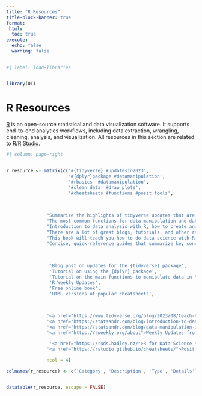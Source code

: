 ```yaml
---
title: "R Resources"
title-block-banner: true
format: 
 html: 
  toc: true
execute: 
  echo: false
  warning: false
---
```


```r
#| label: load-libraries


library(DT)

```

# R Resources

[R](https://www.r-project.org/about.html) is an open-source statistical and data visualization software. It supports end-to-end analytics workflows, including data extraction, wrangling, cleaning, analysis, and visualization. All resources in this section are related to R/[R Studio](https://posit.co/products/open-source/rstudio/).

```r
#| column: page-right


r_resource <- matrix(c('#{tidyverse} #updatesin2023',
                       '#{dplyr}package #datamanipulation',
                       '#rbasics  #datamanipulation',                                                     '#rupdates  #rcommunity',
                       '#clean data  #draw plots', 
                       '#cheatsheets #functions #posit tools',
               
               
               
               "Summarize the highlights of tidyverse updates that are most relevant to teaching data science with the tidyverse, particularly to new learners.",
               "The most common functions for data manipulation and data management using the {dplyr} package (illustrated on a data frame).",
               "Introduction to data analysis with R, how to create and manipulate vectors, factors, lists and data frames.",
               "There are a lot of great blogs, tutorials, and other resource formats that are coming out daily. R Weekly keeps track of these great things in the R community and makes them accessible to everyone.",
               "This book will teach you how to do data science with R: You’ll learn how to get your data into R, get it into the most useful structure, transform it and visualize.",
               "Concise, quick-reference guides that summarize key concepts, functions, and syntax for popular tools.",
               
               
               
                'Blog post on updates for the {tidyverse} package',
                'Tutorial on using the {dplyr} package',
                'Tutorial on the main functions to manipulate data in R',
                'R Weekly Updates',
                'Free online book',
                'HTML versions of popular cheatsheets',

               
               
               '<a href="https://www.tidyverse.org/blog/2023/08/teach-tidyverse-23/">Teaching the tidyverse in 2023</a>',
               '<a href="https://statsandr.com/blog/introduction-to-data-manipulation-in-r-with-dplyr/">Data manipulation with {dplyr} package</a>',
               '<a href="https://statsandr.com/blog/data-manipulation-in-r/">Data manipulation with base R</a>',
               '<a href="https://rweekly.org/about">Weekly Updates from the Entire R Community</a>',

                '<a href="https://r4ds.hadley.nz/">R for Data Science (2e)</a>',
               '<a href="https://rstudio.github.io/cheatsheets/">Posit Cheatsheets</a>'),
               
               ncol = 4)

colnames(r_resource) <- c('Category', 'Description', 'Type', 'Details')


datatable(r_resource, escape = FALSE) 
          




```
